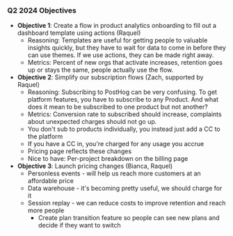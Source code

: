 ### Q2 2024 Objectives

- **Objective 1**: Create a flow in product analytics onboarding to fill out a dashboard template using actions (Raquel)
  - Reasoning: Templates are useful for getting people to valuable insights quickly, but they have to wait for data to come in before they can use themes. If we use actions, they can be made right away.
  - Metrics: Percent of new orgs that activate increases, retention goes up or stays the same, people actually use the flow.
- **Objective 2**: Simplify our subscription flows (Zach, supported by Raquel)
  - Reasoning: Subscribing to PostHog can be very confusing. To get platform features, you have to subscribe to any Product. And what does it mean to be subscribed to one product but not another?
  - Metrics: Conversion rate to subscribed should increase, complaints about unexpected charges should not go up.
  - You don't sub to products individually, you instead just add a CC to the platform
  - If you have a CC in, you're charged for any usage you accrue
  - Pricing page reflects these changes
  - Nice to have: Per-project breakdown on the billing page
- **Objective 3**: Launch pricing changes (Bianca, Raquel)
  - Personless events - will help us reach more customers at an affordable price
  - Data warehouse - it's becoming pretty useful, we should charge for it
  - Session replay - we can reduce costs to improve retention and reach more people
      - Create plan transition feature so people can see new plans and decide if they want to switch
